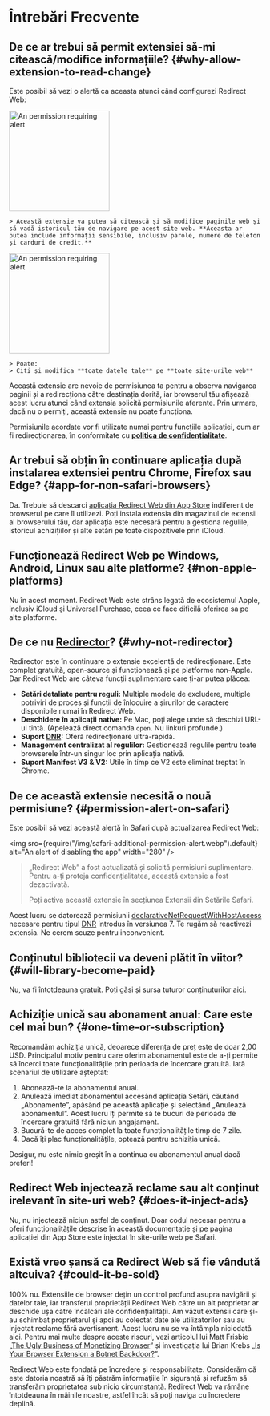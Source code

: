 
# Întrebări Frecvente

## De ce ar trebui să permit extensiei să-mi citească/modifice informațiile? {#why-allow-extension-to-read-change}

Este posibil să vezi o alertă ca aceasta atunci când configurezi Redirect Web:

<IfBrowserStore stores='appStore'>
    <Image src={PermissionAlertSafari} alt="An permission requiring alert" width="200" margin="0 0 16px 0" hasShadow={true} />

    > Această extensie va putea să citească și să modifice paginile web și să vadă istoricul tău de navigare pe acest site web. **Aceasta ar putea include informații sensibile, inclusiv parole, numere de telefon și carduri de credit.**
</IfBrowserStore>

<IfBrowserStore stores='appStore' includes={false}>
    <Image src={PermissionAlertChrome} alt="An permission requiring alert" height="200" hasRoundedCorners={true} hasShadow={true} margin="0 0 16px 0" />

    > Poate:  
    > Citi și modifica **toate datele tale** pe **toate site-urile web**
</IfBrowserStore>

Această extensie are nevoie de permisiunea ta pentru a observa navigarea paginii și a redirecționa către destinația dorită, iar browserul tău afișează acest lucru atunci când extensia solicită permisiunile aferente. Prin urmare, dacă nu o permiți, această extensie nu poate funcționa.

Permisiunile acordate vor fi utilizate numai pentru funcțiile aplicației, cum ar fi redirecționarea, în conformitate cu **[politica de confidențialitate](./privacy-policy)**.

## Ar trebui să obțin în continuare aplicația după instalarea extensiei pentru Chrome, Firefox sau Edge? {#app-for-non-safari-browsers}

Da. Trebuie să descarci [aplicația Redirect Web din App Store](https://apps.apple.com/app/id1571283503) indiferent de browserul pe care îl utilizezi. Poți instala extensia din magazinul de extensii al browserului tău, dar aplicația este necesară pentru a gestiona regulile, istoricul achizițiilor și alte setări pe toate dispozitivele prin iCloud.

## Funcționează Redirect Web pe Windows, Android, Linux sau alte platforme? {#non-apple-platforms}

Nu în acest moment. Redirect Web este strâns legată de ecosistemul Apple, inclusiv iCloud și Universal Purchase, ceea ce face dificilă oferirea sa pe alte platforme.

## De ce nu [Redirector](https://github.com/einaregilsson/Redirector)? {#why-not-redirector}

Redirector este în continuare o extensie excelentă de redirecționare. Este complet gratuită, open-source și funcționează și pe platforme non-Apple. Dar Redirect Web are câteva funcții suplimentare care ți-ar putea plăcea:

*   **Setări detaliate pentru reguli:** Multiple modele de excludere, multiple potriviri de proces și funcții de înlocuire a șirurilor de caractere disponibile numai în Redirect Web.
*   **Deschidere în aplicații native:** Pe Mac, poți alege unde să deschizi URL-ul țintă. (Apelează direct comanda `open`. Nu linkuri profunde.)
*   **Suport [DNR](https://blog.mozilla.org/addons/2023/05/17/declarativenetrequest-available-in-firefox/):** Oferă redirecționare ultra-rapidă.
*   **Management centralizat al regulilor:** Gestionează regulile pentru toate browserele într-un singur loc prin aplicația nativă.
*   **Suport Manifest V3 & V2:** Utile în timp ce V2 este eliminat treptat în Chrome.

## De ce această extensie necesită o nouă permisiune? {#permission-alert-on-safari}

Este posibil să vezi această alertă în Safari după actualizarea Redirect Web:

<img src={require("/img/safari-additional-permission-alert.webp").default} alt="An alert of disabling the app" width="280" />

> „Redirect Web” a fost actualizată și solicită permisiuni suplimentare. Pentru a-ți proteja confidențialitatea, această extensie a fost dezactivată.
>
> Poți activa această extensie în secțiunea Extensii din Setările Safari.

Acest lucru se datorează permisiunii [declarativeNetRequestWithHostAccess](https://developer.apple.com/documentation/safariservices/safari_web_extensions/blocking_content_with_your_safari_web_extension) necesare pentru tipul [DNR](./rule-settings#type) introdus în versiunea 7. Te rugăm să reactivezi extensia. Ne cerem scuze pentru inconvenient.

## Conținutul bibliotecii va deveni plătit în viitor? {#will-library-become-paid}

Nu, va fi întotdeauna gratuit. Poți găsi și sursa tuturor conținuturilor [aici](https://github.com/mshibanami/redirect-web/tree/main/library).

## Achiziție unică sau abonament anual: Care este cel mai bun? {#one-time-or-subscription}

Recomandăm achiziția unică, deoarece diferența de preț este de doar 2,00 USD.
Principalul motiv pentru care oferim abonamentul este de a-ți permite să încerci toate funcționalitățile prin perioada de încercare gratuită. Iată scenariul de utilizare așteptat:

1.  Abonează-te la abonamentul anual.
2.  Anulează imediat abonamentul accesând aplicația Setări, căutând „Abonamente”, apăsând pe această aplicație și selectând „Anulează abonamentul”. Acest lucru îți permite să te bucuri de perioada de încercare gratuită fără niciun angajament.
3.  Bucură-te de acces complet la toate funcționalitățile timp de 7 zile.
4.  Dacă îți plac funcționalitățile, optează pentru achiziția unică.

Desigur, nu este nimic greșit în a continua cu abonamentul anual dacă preferi!

## Redirect Web injectează reclame sau alt conținut irelevant în site-uri web? {#does-it-inject-ads}

Nu, nu injectează niciun astfel de conținut. Doar codul necesar pentru a oferi funcționalitățile descrise în această documentație și pe pagina aplicației din App Store este injectat în site-urile web pe Safari.

## Există vreo șansă ca Redirect Web să fie vândută altcuiva? {#could-it-be-sold}

100% nu. Extensiile de browser dețin un control profund asupra navigării și datelor tale, iar transferul proprietății Redirect Web către un alt proprietar ar deschide ușa către încălcări ale confidențialității. Am văzut extensii care și-au schimbat proprietarul și apoi au colectat date ale utilizatorilor sau au injectat reclame fără avertisment. Acest lucru nu se va întâmpla niciodată aici. Pentru mai multe despre aceste riscuri, vezi articolul lui Matt Frisbie „[The Ugly Business of Monetizing Browser](https://mattfrisbie.substack.com/p/the-ugly-business-of-monetizing-browser)” și investigația lui Brian Krebs „[Is Your Browser Extension a Botnet Backdoor?](https://krebsonsecurity.com/2021/03/is-your-browser-extension-a-botnet-backdoor/)”.

Redirect Web este fondată pe încredere și responsabilitate. Considerăm că este datoria noastră să îți păstrăm informațiile în siguranță și refuzăm să transferăm proprietatea sub nicio circumstanță. Redirect Web va rămâne întotdeauna în mâinile noastre, astfel încât să poți naviga cu încredere deplină.